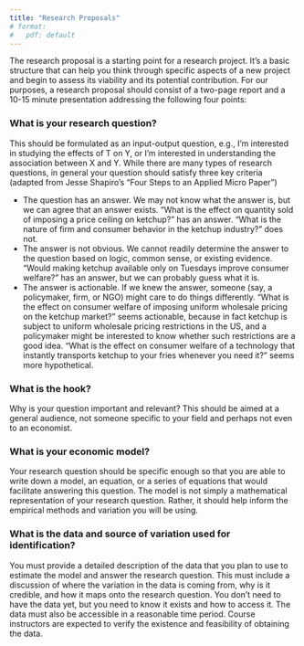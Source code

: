 ```yaml
---
title: "Research Proposals"
# format:
#   pdf: default
---
```


The research proposal is a starting point for a research project. It’s a basic structure that can help you think through specific aspects of a new project and begin to assess its viability and its potential contribution. For our purposes, a research proposal should consist of a two-page report and a 10-15 minute presentation addressing the following four points:

### What is your research question?
This should be formulated as an input-output question, e.g., I’m interested in studying the effects of T on Y, or I’m interested in understanding the association between X and Y. While there are many types of research questions, in general your question should satisfy three key criteria (adapted from Jesse Shapiro’s “Four Steps to an Applied Micro Paper”)

- The question has an answer. We may not know what the answer is, but we can agree that an answer exists. "What is the effect on quantity sold of imposing a price ceiling on ketchup?" has an answer. "What is the nature of firm and consumer behavior in the ketchup industry?" does not.
- The answer is not obvious. We cannot readily determine the answer to the question based on logic, common sense, or existing evidence. "Would making ketchup available only on Tuesdays improve consumer welfare?" has an answer, but we can probably guess what it is.
- The answer is actionable. If we knew the answer, someone (say, a policymaker, firm, or NGO) might care to do things differently. "What is the effect on consumer welfare of imposing uniform wholesale pricing on the ketchup market?" seems actionable, because in fact ketchup is subject to uniform wholesale pricing restrictions in the US, and a policymaker might be interested to know whether such restrictions are a good idea. "What is the effect on consumer welfare of a technology that instantly transports ketchup to your fries whenever you need it?" seems more hypothetical.

### What is the hook?
Why is your question important and relevant? This should be aimed at a general audience, not someone specific to your field and perhaps not even to an economist.

### What is your economic model?
Your research question should be specific enough so that you are able to write down a model, an equation, or a series of equations that would facilitate answering this question. The model is not simply a mathematical representation of your research question. Rather, it should help inform the empirical methods and variation you will be using. 

### What is the data and source of variation used for identification?
You must provide a detailed description of the data that you plan to use to estimate the model and answer the research question.  This must include a discussion of where the variation in the data is coming from, why is it credible, and how it maps onto the research question. You don’t need to have the data yet, but you need to know it exists and how to access it. The data must also be accessible in a reasonable time period. Course instructors are expected to verify the existence and feasibility of obtaining the data.

